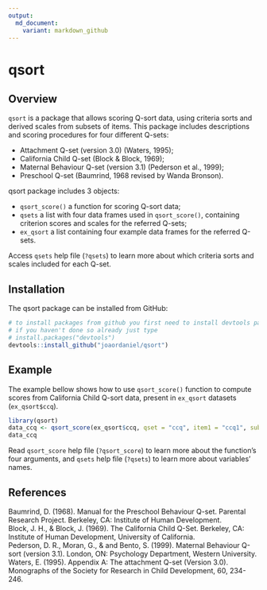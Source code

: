 ```yaml
---
output:
  md_document:
    variant: markdown_github
---
```


<!-- README.md is generated from README.Rmd. Please edit that file -->

# qsort

## Overview

`qsort` is a package that allows scoring Q-sort data,
using criteria sorts and derived scales from subsets of items.
This package includes descriptions and scoring procedures
for four different Q-sets:

* Attachment Q-set (version 3.0) (Waters, 1995);
* California Child Q-set (Block & Block, 1969);      
* Maternal Behaviour Q-set (version 3.1) (Pederson et al., 1999);
* Preschool Q-set (Baumrind, 1968 revised by Wanda Bronson).  

qsort package includes 3 objects:

* `qsort_score()` a function for scoring Q-sort data;
* `qsets` a list with four data frames used in `qsort_score()`,
containing criterion scores and scales for the referred Q-sets;
* `ex_qsort` a list containing four example data frames for the referred Q-sets.     

Access `qsets` help file (`?qsets`) to learn more about
which criteria sorts and scales included for each Q-set.

## Installation

The qsort package can be installed from GitHub:  

```r
# to install packages from github you first need to install devtools package from CRAN.
# if you haven't done so already just type
# install.packages("devtools")
devtools::install_github("joaordaniel/qsort")
```

## Example

The example bellow shows how to use `qsort_score()` function
to compute scores from California Child Q-sort data,
present in `ex_qsort` datasets (`ex_qsort$ccq`).  

```r
library(qsort)
data_ccq <- qsort_score(ex_qsort$ccq, qset = "ccq", item1 = "ccq1", subj_id = "participant", group_id = "classroom")
data_ccq
```

Read `qsort_score` help file (`?qsort_score`)
to learn more about the function's four arguments,
and `qsets` help file (`?qsets`) to learn more about variables' names.  

## References
Baumrind, D. (1968). Manual for the Preschool Behaviour Q-set.
Parental Research Project. Berkeley, CA: Institute of Human Development.      
Block, J. H., & Block, J. (1969). The California Child Q-Set. Berkeley, CA:
Institute of Human Development, University of California.      
Pederson, D. R., Moran, G., & and Bento, S. (1999). Maternal Behaviour
Q-sort (version 3.1). London, ON: Psychology Department, Western University.    
Waters, E. (1995). Appendix A: The attachment Q-set (Version 3.0). Monographs of the Society for Research in Child Development, 60, 234-246.     
